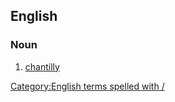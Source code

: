 ==English==

===Noun===
{{en-noun|?}}

# {{label|en|US}} [[chantilly]]
[[Category:English terms spelled with /]]